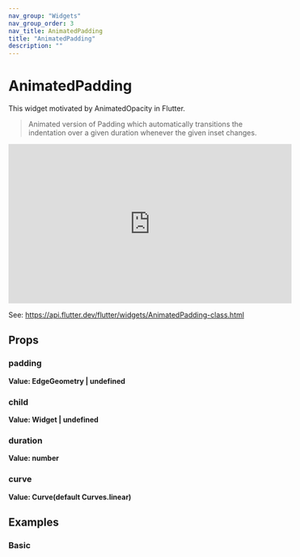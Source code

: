 ```yaml
---
nav_group: "Widgets"
nav_group_order: 3
nav_title: AnimatedPadding
title: "AnimatedPadding"
description: ""
---
```


# AnimatedPadding

This widget motivated by AnimatedOpacity in Flutter.

> Animated version of Padding which automatically transitions the indentation over a given duration whenever the given inset changes.

<iframe
  width="560"
  height="315"
  src="https://www.youtube.com/embed/PY2m0fhGNz4"
  title="YouTube video player"
  frameborder="0"
  allow="accelerometer; autoplay; clipboard-write; encrypted-media; gyroscope; picture-in-picture; web-share"
  allowfullscreen
></iframe>

See: https://api.flutter.dev/flutter/widgets/AnimatedPadding-class.html

## Props

### padding

**Value: EdgeGeometry | undefined**

### child

**Value: Widget | undefined**

### duration

**Value: number**

### curve

**Value: Curve(default Curves.linear)**

## Examples

### Basic
